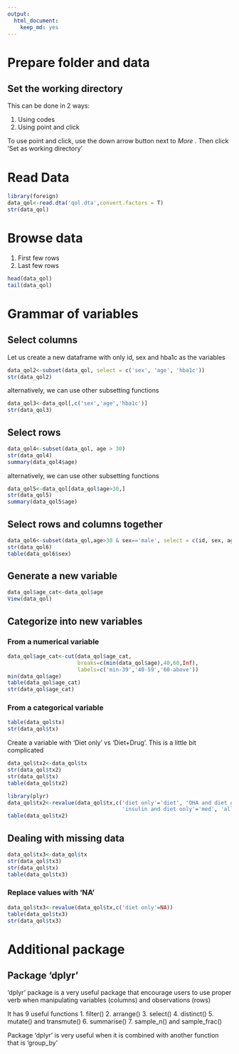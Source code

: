 ```yaml
---
output:
  html_document:
    keep_md: yes
---
```


# Prepare folder and data

## Set the working directory

This can be done in 2 ways:

1. Using codes
2. Using point and click


To use point and click, use the down arrow button next to *More* . Then click 'Set as working directory'

# Read Data

```r
library(foreign)
data_qol<-read.dta('qol.dta',convert.factors = T)
str(data_qol)
```

# Browse data

1.  First few rows
2.  Last few rows

```r
head(data_qol)
tail(data_qol)
```

# Grammar of variables 

## Select columns

Let us create a new dataframe with only id, sex and hba1c as the variables

```r
data_qol2<-subset(data_qol, select = c('sex', 'age', 'hba1c'))
str(data_qol2)
```

alternatively, we can use other subsetting functions

```r
data_qol3<-data_qol[,c('sex','age','hba1c')]
str(data_qol3)
```

## Select rows

```r
data_qol4<-subset(data_qol, age > 30)
str(data_qol4)
summary(data_qol4$age)
```

alternatively, we can use other subsetting functions

```r
data_qol5<-data_qol[data_qol$age>30,]
str(data_qol5)
summary(data_qol5$age)
```

## Select rows and columns together

```r
data_qol6<-subset(data_qol,age>30 & sex=='male', select = c(id, sex, age, group))
str(data_qol6)
table(data_qol6$sex)
```

## Generate a new variable

```r
data_qol$age_cat<-data_qol$age
View(data_qol)
```

## Categorize into new variables

### From a numerical variable

```r
data_qol$age_cat<-cut(data_qol$age_cat,
                      breaks=c(min(data_qol$age),40,60,Inf),
                      labels=c('min-39','40-59','60-above'))
min(data_qol$age)
table(data_qol$age_cat)
str(data_qol$age_cat)
```

### From a categorical variable

```r
table(data_qol$tx)
str(data_qol$tx)
```

Create a variable with 'Diet only' vs 'Diet+Drug'. This is a little bit complicated

```r
data_qol$tx2<-data_qol$tx
str(data_qol$tx2)
str(data_qol$tx)
table(data_qol$tx2)

library(plyr)
data_qol$tx2<-revalue(data_qol$tx,c('diet only'='diet', 'OHA and diet only'='med',
                                    'insulin and diet only'='med', 'all'='med'))
table(data_qol$tx2)
```


## Dealing with missing data

```r
data_qol$tx3<-data_qol$tx
str(data_qol$tx3)
str(data_qol$tx)
table(data_qol$tx3)
```

### Replace values with 'NA'

```r
data_qol$tx3<-revalue(data_qol$tx,c('diet only'=NA))
table(data_qol$tx3)
str(data_qol$tx3)
```

# Additional package

## Package 'dplyr'

'dplyr' package is a very useful package that encourage users to use proper verb when manipulating variables (columns) and observations (rows)

It has 9 useful functions
1.  filter()
2.  arrange()
3.  select()
4.  distinct()
5.  mutate() and transmute()
6.  summarise()
7.  sample_n() and sample_frac()

Package 'dplyr' is very useful when it is combined with another function that is 'group_by'





